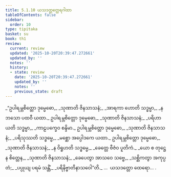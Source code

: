 ```yaml
---
title: 5.1.10 ယသဒတ္တတ္ထေရဂါထာ
tableOfContents: false
sidebar:
  order: 10
type: tipitaka
basket: su
book: th1
review:
  current: review
  updated: '2025-10-20T20:39:47.272661'
  updated_by: ''
  notes: ''
  history:
  - state: review
    date: '2025-10-20T20:39:47.272661'
    updated_by: ''
    notes: ''
    previous_state: draft
---
```



<DynamicBreadcrumb />


<ReviewStatus review={frontmatter.review} showDetails={true} />

<HypothesisAnnotation frontmatter={frontmatter} />

<Division number="360" book="th1" e="ch" v="19" p="279">

<Paragraph number="621" type="verses" book="th1">
_“ဥပါရမ္ဘစိတ္တော ဒုမ္မေဓော,_  
_သုဏာတိ ဇိနသာသနံ;_  
_အာရကာ ဟောတိ သဒ္ဓမ္မာ,_  
_နဘသော ပထဝီ ယထာ._  

</Paragraph>

</Division>
<Division number="361" book="th1" e="ch" v="19" p="279">

<Paragraph number="622" type="verses" book="th1">
ဥပါရမ္ဘစိတ္တော ဒုမ္မေဓော,_  
_သုဏာတိ ဇိနသာသနံ;_  
_ပရိဟာယတိ သဒ္ဓမ္မာ,_  
_ကာဠပက္ခေဝ စန္ဒိမာ._  

</Paragraph>

</Division>
<Division number="362" book="th1" e="ch" v="19" p="279">

<Paragraph number="623" type="verses" book="th1">
ဥပါရမ္ဘစိတ္တော ဒုမ္မေဓော,_  
_သုဏာတိ ဇိနသာသနံ;_  
_ပရိသုဿတိ သဒ္ဓမ္မေ,_  
_မစ္ဆော အပ္ပေါဒကေ ယထာ._  

</Paragraph>

</Division>
<Division number="363" book="th1" e="ch" v="19" p="279">

<Paragraph number="624" type="verses" book="th1">
ဥပါရမ္ဘစိတ္တော ဒုမ္မေဓော,_  
_သုဏာတိ ဇိနသာသနံ;_  
_န ဝိရူဟတိ သဒ္ဓမ္မေ,_  
_ခေတ္တေ ဗီဇံဝ ပူတိကံ._  

</Paragraph>

</Division>
<Division number="364" book="th1" e="ch" v="19" p="279">

<Paragraph number="625" type="verses" book="th1">
_ယော စ တုဋ္ဌေန စိတ္တေန,_  
_သုဏာတိ ဇိနသာသနံ;_  
_ခေပေတွာ အာသဝေ သဗ္ဗေ,_  
_သစ္ဆိကတွာ အကုပ္ပတံ;_  
_ပပ္ပုယျ ပရမံ သန္တိံ,_  
_ပရိနိဗ္ဗာတိနာသဝေါ”တိ._  


</Paragraph>
</Division>

<Paragraph number="626" type="center" book="th1">
…  ယသဒတ္တော ထေရော… .
</Paragraph>